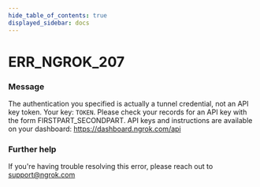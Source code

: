 ```yaml
---
hide_table_of_contents: true
displayed_sidebar: docs
---
```



# ERR_NGROK_207

### Message

The authentication you specified is actually a tunnel credential, not an API key token. Your key: `TOKEN`. Please check your records for an API key with the form FIRSTPART_SECONDPART. API keys and instructions are available on your dashboard: https://dashboard.ngrok.com/api

<ErrorDetails error="err_ngrok_207" />

### Further help

If you're having trouble resolving this error, please reach out to [support@ngrok.com](mailto:support@ngrok.com?subject=Help%20with%20ERR_NGROK_207)
